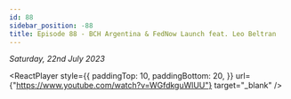 ```yaml
---
id: 88
sidebar_position: -88
title: Episode 88 - BCH Argentina & FedNow Launch feat. Leo Beltran
---
```



_Saturday, 22nd July 2023_

<ReactPlayer
  style={{
    paddingTop: 10,
    paddingBottom: 20,
  }}
  url={"https://www.youtube.com/watch?v=WGfdkguWlUU"}
  target="_blank"
/>
